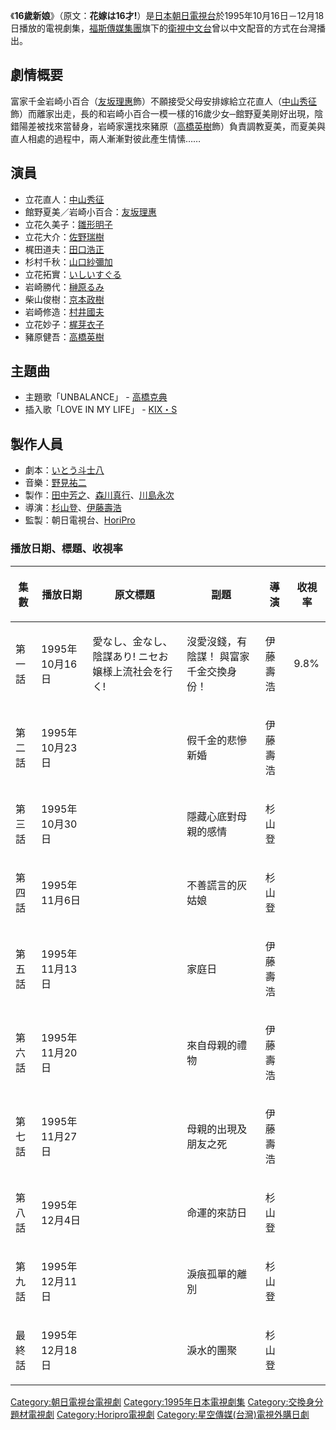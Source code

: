{{Infobox television
| show_name          = 16歲新娘<br /><small>{{lang|ja|花嫁は16才!}}</small>
| image              = 
| caption            = 
| format             = 連續劇
| camera             = 
| picture_format     = 
| runtime            = 
| creator            = 
| director           = [[杉山登|杉山登]]、[[伊藤壽浩|伊藤壽浩]]
| developer          = [[いとう斗士八|いとう斗士八]]（劇本）
| executive_producer = [[田中芳之|田中芳之]]、[[森川真行|森川真行]]、[[川島永次|川島永次]]　
| starring           = [[中山秀征|中山秀征]]、[[友坂理惠|友坂理惠]]、[[高橋英樹|高橋英樹]]
| narrated           = 
| country            = [[日本|日本]]
| network            = [[朝日電視台|朝日電視台]]
| first_aired        = 1995年10月16日
| last_aired         = 12月18日
| num_episodes       = 10
| website            = 
| imdb_id            = 
| tv_com_id          = 
}}
《'''16歲新娘'''》（原文：'''花嫁は16才!'''）是[[日本|日本]][[朝日電視台|朝日電視台]]於1995年10月16日－12月18日播放的電視劇集，[[福斯傳媒集團|福斯傳媒集團]]旗下的[[衛視中文台|衛視中文台]]曾以中文配音的方式在台灣播出。

== 劇情概要 ==
富家千金岩崎小百合（[[友坂理惠|友坂理惠]]飾）不願接受父母安排嫁給立花直人（[[中山秀征|中山秀征]]飾）而離家出走，長的和岩崎小百合一模一樣的16歲少女─館野夏美剛好出現，陰錯陽差被找來當替身，岩崎家還找來豬原（[[高橋英樹|高橋英樹]]飾）負責調教夏美，而夏美與直人相處的過程中，兩人漸漸對彼此產生情愫……

== 演員 ==
*立花直人：[[中山秀征|中山秀征]]
*館野夏美／岩崎小百合：[[友坂理惠|友坂理惠]]
*立花久美子：[[雛形明子|雛形明子]]
*立花大介：[[佐野瑞樹|佐野瑞樹]]
*梶田道夫：[[田口浩正|田口浩正]]
*杉村千秋：[[山口紗彌加|山口紗彌加]]
*立花拓實：[[いしいすぐる|いしいすぐる]]
*岩崎勝代：[[榊原るみ|榊原るみ]]
*柴山俊樹：[[京本政樹|京本政樹]]
*岩崎修造：[[村井國夫|村井國夫]]
*立花妙子：[[梶芽衣子|梶芽衣子]]
*豬原健吾：[[高橋英樹|高橋英樹]]

== 主題曲 ==
*主題歌「UNBALANCE」 - [[高橋克典|高橋克典]]　
*插入歌「LOVE IN MY LIFE」 - [[KIX・S|KIX・S]]

== 製作人員 ==
*劇本：[[いとう斗士八|いとう斗士八]]　
*音樂：[[野見祐二|野見祐二]]
*製作：[[田中芳之|田中芳之]]、[[森川真行|森川真行]]、[[川島永次|川島永次]]　
*導演：[[杉山登|杉山登]]、[[伊藤壽浩|伊藤壽浩]]　
*監製：朝日電視台、[[HoriPro|HoriPro]]
=== 播放日期、標題、收視率 ===
{| class="wikitable" style="text-align:center"
!集數!!播放日期!!原文標題!!副題!!導演!!收視率
|-
|第一話||1995年10月16日||愛なし、金なし、陰謀あり! ニセお嬢様上流社会を行く!||沒愛沒錢，有陰謀！ 與富家千金交換身份！||伊藤壽浩||9.8%
|-
|第二話||1995年10月23日||{{lang|ja|ニセお嬢様のヒサンな新婚 }}||假千金的悲慘新婚||伊藤壽浩||
|-
|第三話||1995年10月30日||{{lang|ja|心に秘めた母への想い}}||隱藏心底對母親的感情 ||杉山登||
|-
|第四話||1995年11月6日||{{lang|ja|嘘しかつけないシンデレラ }}||不善謊言的灰姑娘||杉山登||
|-
|第五話||1995年11月13日||{{lang|ja|家族がひとつになった日 }}||家庭日||伊藤壽浩||
|-
|第六話||1995年11月20日||{{lang|ja|心をゆらす母からの贈り物}}||來自母親的禮物||伊藤壽浩||
|-
|第七話||1995年11月27日||{{lang|ja|まだ見ぬ母の訪れと友の死}}||母親的出現及朋友之死||伊藤壽浩||
|-
|第八話||1995年12月4日||{{lang|ja|そして運命の日が訪れた!}}||命運的來訪日||杉山登||
|-
|第九話||1995年12月11日||{{lang|ja|ひとりぼっちの涙の別れ}}||淚痕孤單的離別||杉山登||
|-
|最終話||1995年12月18日||{{lang|ja|涙のメリークリスマス }}||淚水的團聚||杉山登||
|}

{{DEFAULTSORT:Hanayome wa Juurokusai}}
[[Category:朝日電視台電視劇|Category:朝日電視台電視劇]]
[[Category:1995年日本電視劇集|Category:1995年日本電視劇集]]
[[Category:交換身分題材電視劇|Category:交換身分題材電視劇]]
[[Category:Horipro電視劇|Category:Horipro電視劇]]
[[Category:星空傳媒(台灣)電視外購日劇|Category:星空傳媒(台灣)電視外購日劇]]